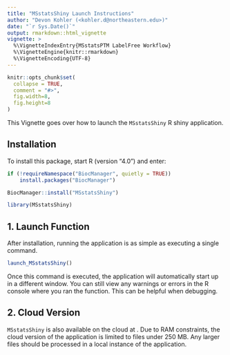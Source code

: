 ```yaml
---
title: "MSstatsShiny Launch Instructions"
author: "Devon Kohler (<kohler.d@northeastern.edu>)"
date: "`r Sys.Date()`"
output: rmarkdown::html_vignette
vignette: >
  %\VignetteIndexEntry{MSstatsPTM LabelFree Workflow}
  %\VignetteEngine{knitr::rmarkdown}
  %\VignetteEncoding{UTF-8}
---
```



```r
knitr::opts_chunk$set(
  collapse = TRUE,
  comment = "#>",
  fig.width=8, 
  fig.height=8
)
```

This Vignette goes over how to launch the `MSstatsShiny` R shiny application. 

## Installation

To install this package, start R (version "4.0") and enter:

``` r
if (!requireNamespace("BiocManager", quietly = TRUE))
    install.packages("BiocManager")

BiocManager::install("MSstatsShiny")
```

```r
library(MSstatsShiny)
```

## 1. Launch Function

After installation, running the application is as simple as executing a single 
command.

```r
launch_MSstatsShiny()
```

Once this command is executed, the application will automatically start up in a 
different window. You can still view any warnings or errors in the R console 
where you ran the function. This can be helpful when debugging.

## 2. Cloud Version

`MSstatsShiny` is also available on the cloud at \url{www.msstatsshiny.com}. Due
to RAM constraints, the cloud version of the application is limited to files 
under 250 MB. Any larger files should be processed in a local instance of the 
application.

